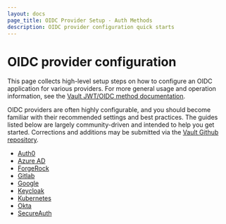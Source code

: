 ```yaml
---
layout: docs
page_title: OIDC Provider Setup - Auth Methods
description: OIDC provider configuration quick starts
---
```


# OIDC provider configuration

This page collects high-level setup steps on how to configure an OIDC
application for various providers. For more general usage and operation
information, see the [Vault JWT/OIDC method documentation](/docs/auth/jwt).

OIDC providers are often highly configurable, and you should become familiar with
their recommended settings and best practices. The guides listed below are
largely community-driven and intended to help you get started. Corrections
and additions may be submitted via the [Vault Github repository](https://github.com/hashicorp/vault).

- [Auth0](/docs/auth/jwt/oidc-providers/auth0)
- [Azure AD](/docs/auth/jwt/oidc-providers/azuread)
- [ForgeRock](/docs/auth/jwt/oidc-providers/forgerock)
- [Gitlab](/docs/auth/jwt/oidc-providers/gitlab)
- [Google](/docs/auth/jwt/oidc-providers/google)
- [Keycloak](/docs/auth/jwt/oidc-providers/keycloak)
- [Kubernetes](/docs/auth/jwt/oidc-providers/kubernetes)
- [Okta](/docs/auth/jwt/oidc-providers/okta)
- [SecureAuth](/docs/auth/jwt/oidc-providers/secureauth)
